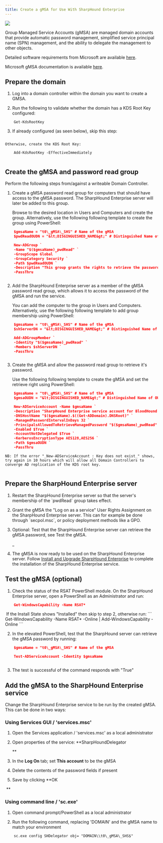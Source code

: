```yaml
---
title: Create a gMSA for Use With SharpHound Enterprise
---
```


<img noZoom src="/assets/enterprise-AND-community-edition-pill-tag.svg"/> 

Group Managed Service Accounts (gMSA) are managed domain accounts that provide automatic password management, simplified service principal name (SPN) management, and the ability to delegate the management to other objects.

Detailed software requirements from Microsoft are available [here](https://docs.microsoft.com/en-us/previous-versions/windows/it-pro/windows-server-2012-r2-and-2012/hh831782(v=ws.11)#software-requirements).

Microsoft gMSA documentation is available [here](https://docs.microsoft.com/en-us/previous-versions/windows/it-pro/windows-server-2012-r2-and-2012/hh831782(v=ws.11)).


## Prepare the domain

1.  Log into a domain controller within the domain you want to create a GMSA.


2.  Run the following to validate whether the domain has a KDS Root Key configured:
```
    Get-KdsRootKey
```
3.  If already configured (as seen below), skip this step:
<Frame>
  <img src="/assets/image-88.png" alt=""/>
</Frame>

    Otherwise, create the KDS Root Key:
```
    Add-KdsRootKey -EffectiveImmediately
```
<Frame>
  <img src="/assets/image-89.png" alt=""/>
</Frame>


## Create the gMSA and password read group

Perform the following steps from/against a writeable Domain Controller.

1.  Create a gMSA password read group for computers that should have access to the gMSA password. The SharpHound Enterprise server will later be added to this group.

    Browse to the desired location in Users and Computers and create the group.
    Alternatively, use the following following template to create the group using PowerShell:
```json
    $gmsaName = "t0\_gMSA\_SHS" # Name of the gMSA
    $pwdReadOUDN = "&lt;DISGINGUISHED_NAME&gt;" # Distinguished Name of OU to create the password read group in

    New-ADGroup `
    -Name "$($gmsaName)_pwdRead" `
    -GroupScope Global `
    -GroupCategory Security `
    -Path $pwdReadOUDN `
    -Description "This group grants the rights to retrieve the password of the BloodHound Enterprise data collector (SharpHound Enterprise) gMSA '$gmsaName'." `
    -PassThru
```
<Frame>
  <img src="/assets/image-90.png" alt=""/>
</Frame>


2.  Add the SharpHound Enterprise server as a member of the gMSA password read group, which allows it to access the password of the gMSA and run the service.

    You can add the computer to the group in Users and Computers.
    Alternatively, use the following following template to add group membership using PowerShell:
```json
    $gmsaName = "t0\_gMSA\_SHS" # Name of the gMSA
    $shServerDN = "&lt;DISGINGUISHED_NAME&gt;" # Distinguished Name of the SharpHound Enterprise server

    Add-ADGroupMember `
    -Identity "$($gmsaName)_pwdRead" `
    -Members $shServerDN `
    -PassThru
```
<Frame>
  <img src="/assets/image-91.png" alt=""/>
</Frame>


3.  Create the gMSA and allow the password read group to retrieve it's password.

    Use the following following template to create the gMSA and set the retrieve right using PowerShell:
```json
    $gmsaName = "t0\_gMSA\_SHS" # Name of the gMSA
    $gmsaOUDN = "&lt;DISGINGUISHED_NAME&gt;" # Distinguished Name of OU to create the gMSA in

    New-ADServiceAccount -Name $gmsaName `
    -Description "SharpHound Enterprise service account for BloodHound Enterprise" `
    -DNSHostName "$($gmsaName).$((Get-ADDomain).DNSRoot)" `
    -ManagedPasswordIntervalInDays 32 `
    -PrincipalsAllowedToRetrieveManagedPassword "$($gmsaName)_pwdRead" `
    -Enabled $True `
    -AccountNotDelegated $True `
    -KerberosEncryptionType AES128,AES256 `
    -Path $gmsaOUDN `
    -PassThru
```

    NB: If the error "_New-ADServiceAccount : Key does not exist_" shows, try again in 10 hours which will allow all Domain Controllers to converge AD replication of the KDS root key.
<Frame>
  <img src="/assets/image-92.png" alt=""/>
</Frame>


## Prepare the SharpHound Enterprise server

1.  Restart the SharpHound Enterprise server so that the server's membership of the \`pwdRead\` group takes effect.


2.  Grant the gMSA the "Log on as a service" User Rights Assignment on the SharpHound Enterprise server. This can for example be done through \`secpol.msc\`, or policy deployment methods like a GPO.


3.  Optional: Test that the SharpHound Enterprise server can retrieve the gMSA password, see Test the gMSA.

    _
4.  The gMSA is now ready to be used on the SharpHound Enterprise server. Follow [Install and Upgrade SharpHound Enterprise](/install-data-collector/install-sharphound/installation-upgrade) to complete the installation of the SharpHound Enterprise service.


## Test the gMSA (optional)

1.  Check the status of the RSAT PowerShell module. On the SharpHound Enterprise server, open a PowerShell as an Administrator and run:
```json
    Get-WindowsCapability -Name RSAT*
```
<Frame>
  <img src="/assets/image-93.png" alt=""/>
</Frame>
    If the Install State shows "Installed" then skip to step 2, otherwise run:
```
    Get-WindowsCapability -Name RSAT* -Online | Add-WindowsCapability -Online
```
<Frame>
  <img src="/assets/image-94.png" alt=""/>
</Frame>


2.  In the elevated PowerShell, test that the SharpHound server can retrieve the gMSA password by running:
```json
    $gmsaName = "t0\_gMSA\_SHS" # Name of the gMSA

    Test-ADServiceAccount -Identity $gmsaName
```
<Frame>
  <img src="/assets/image-95.png" alt=""/>
</Frame>

3.  The test is successful of the command responds with "True"


## Add the gMSA to the SharpHound Enterprise service


Change the SharpHound Enterprise service to be run by the created gMSA. This can be done in two ways:

### Using Services GUI / 'services.msc'

1.  Open the Services application / 'services.msc' as a local administrator


2.  Open properties of the service: **SharpHoundDelegator

    **
3.  In the **Log On** tab; set **This account** to be the gMSA


4.  Delete the contents of the password fields if present


5.  Save by clicking **OK
<Frame>
  <img src="/assets/image-96.png" alt=""/>
</Frame>
    **

### Using command line / 'sc.exe'

1.  Open command prompt/PowerShell as a local administrator


2.  Run the following command, replacing 'DOMAIN' and the gMSA name to match your environment
```
    sc.exe config SHDelegator obj= "DOMAIN\\t0\_gMSA\_SHS$"
```
<Frame>
  <img src="/assets/image-97.png" alt=""/>
</Frame>


